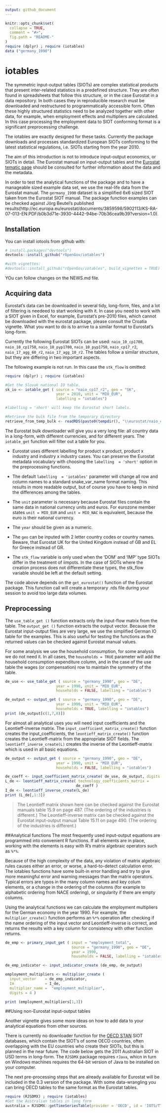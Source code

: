 ```yaml
---
output: github_document
---
```


<!-- README.md is generated from README.Rmd. Please edit that file -->

```r
knitr::opts_chunk$set(
  collapse = TRUE,
  comment = "#>",
  fig.path = "README-"
)
require (dplyr) ; require (iotables)
data ("germany_1990")
```

# iotables

The symmetric input-output tables (SIOTs) are complex statistical products that present inter-related statistics in a predefined structure.  They are often found in spreadsheets that follow this structure, or in the case Eurostat in a data repository.  In both cases they in reproducible research must be downloaded and restructured to programmatically accessible form.  Often these highly structured statistics need to be analyzed together with other data, for example, when employment effects and multipliers are calculated. In this case processing the employment data to SIOT conforming format is a significant preprocessing challenge.

The iotables are exactly designed for these tasks.  Currently the package downloads and processes standardized European SIOTs conforming to the latest statistical regulations, i.e. SIOTs starting from the year 2010.  

The aim of this introduction is not to introduce input-output economics, or SIOTs in detail.  The Eurostat manual on input-output tables and the [Eurostat tematic page](http://ec.europa.eu/eurostat/web/esa-supply-use-input-tables/methodology/symmetric-input-output-tables) should be consulted for further information about the data and the metadata. 

In order to test the analytical functions of the package and to have a manageable sized example data set, we use the real-life data from the Eurostat manual.  The `germany_1990` dataset is a simplified 6x6 sized SIOT taken from the Eurostat SIOT manual.  The package function examples can be checked against Jörg Beutel's published results(http://ec.europa.eu/eurostat/documents/3859598/5902113/KS-RA-07-013-EN.PDF/b0b3d71e-3930-4442-94be-70b36cea9b39?version=1.0). 

## Installation

You can install iotools from github with:

```r
# install.packages("devtools")
devtools::install_github("rOpenGov/iotables")

#with vignettes:
#devtools::install_github("rOpenGov/iotables", build_vignettes = TRUE)
```

YOu can follow changes on the NEWS.md file. 

## Acquiring data

Eurostat's data can be downloaded in several tidy, long-form, files, and a lot of filtering is needeed to start working with it. In case you need to work with a SIOT given in Excel, for example, Eurostat's pre-2010 files, which cannot be downloaded with the eurostat package, please consult the Croatia vignette. What you want to do is to arrive to a similar format to Eurostat's long-form. 

Currently the following Eurostat SIOTs can be used: `naio_10_cp1700`, `naio_10_cp1750`, `naio_10_pyp1700`, `naio_10_pyp1750`, `naio_cp17_r2`, `naio_17_agg_60_r2`, `naio_17_agg_10_r2`. The tables follow a similar structure, but they are differing in two important aspects.  

The following example is not run. In this case the `stk_flow` is omitted:

```r
require (dplyr) ; require (iotables)

#Get the Slovak national IO table.
sk_io <- iotable_get ( source = "naio_cp17_r2", geo = "SK",
                       year = 2010, unit = "MIO_EUR", 
                       labelling = "iotables")

#labelling = 'short' will keep the Eurostat short labels.

#Retrieve the bulk file from the temporary directory
retrieve_from_temp_bulk <- readRDS(paste0(tempdir(), "\\eurostat/naio_cp17_r2_date_code_TF.rds" ))

```

The Eurostat bulk downloader will give you a very long file: all country data in a long-form, with different currencies, and for different years. The `iotable_get` function will filter out a table for you.

* Eurostat uses different labelling for product x product, product x industry and industry x industry cases.  You can preserve the Eurostat metadata vocabulary with choosing the `labelling  = 'short'` option in the preprocessing functions.   

* The default `labelling  = 'iotables'` parameter will change all row and column names to a standard snake_var_name format naming. This results in more readable output, but of course you have to keep in mind the differences among the tables. 

* The `unit` parameter is necessary because Eurostat files contain the same data in national currency units and euros. For eurozone member states `unit = MIO_EUR` and `unit = MIO_NAC` is equivalent, because the euro is their national currency.

* The `year` should be given as a numeric. 

* The `geo` can be inputed with 2 letter country codes or country names. Beware, that Eurostat UK for the United Kingdom instead of GB and EL for Greece instead of GR. 

* The `stk_flow` variable is only used when the 'DOM' and 'IMP' type SIOTs differ in the treatment of iimpots. In the case of SIOTs where the creation process does not differentiate these types, the stk_flow variable should be left at the default setting.

The code above depends on the `get_eurostat()` function of the Eurostat package. This function call will create a temporary .rds file during your session to avoid too large data volumes.  

## Preprocessing
The ` use_table_get ()` function extracts only the input-flow matrix from the table. The ` output_get ()` function extracts the output vector. Because the Eurostat input-output files are very large, we use the simplified German IO table for the examples.  This is also useful for testing the functions as the returned values can be checked against Eurostat manual values.

For some analysis we use the household consumption, for some analysis we do not need it. In all cases, the `households = TRUE` parameter will add the household consumption expenditure column, and in the case of the use table the wages (or compensation) row to maintain the symmetry of the table.

```r
de_use <- use_table_get ( source = "germany_1990", geo = "DE",
                       year = 1990, unit = "MIO_EUR", 
                       households = FALSE, labelling = "iotables")

de_output <- output_get ( source = "germany_1990", geo = "DE",
                       year = 1990, unit = "MIO_EUR",
                       households = TRUE, labelling = "iotables")
print (de_output[c(1,7,8)])
```

For almost all analytical uses you will need input coefficients and the Leontieff-inverse matrix. The `input_coefficient_matrix_create()` function creates the input_coefficients, the `leontieff_matrix_create()` function creates the Leontieff-matrix from the appropriate SIOT fields.  The `leontieff_inverse_create(L)` creates the inverse of the Leontieff-matrix which is used in all basic equations.  

```r
de_output <- output_get ( source = "germany_1990", geo = "DE",
                       year = 1990, unit = "MIO_EUR",
                       households = FALSE, labelling = "iotables")

de_coeff <- input_coefficient_matrix_create( de_use, de_output, digits = 4)
L_de <- leontieff_matrix_create( technology_coefficients_matrix =
                                de_coeff )
I_de <- leontieff_inverse_create(L_de)
print (L_de[,1:3])
```

> The Leontieff matrix shown here can be checked against the Eurostat manuals table 15.9 on page 487. (The ordering of the industries is different.) 
> The Leontieff-inverse matrix can be checked against the Eurostat input-output manual Table 15.11 on page 490. (The ordering of the industries is different.)

##Analytical functions
The most frequently used input-output equations are programmed into convenient R functions.   If all elements are in place, working with the elements is easy with R's matrix algebraic operators such as `%*%`. 

Because of the high complexity of the data, any violation of matrix algebraic rules causes either an error, or worse, a hard-to-detect calculation error.  The iotables functions have some built-in error handling and try to give more meaningful error and warning messages than the matrix operators. Typical errors are typos in the many column names and key colum elements, or a change in the ordering of the columns (for example to alphabetic ordering from NACE ordering), or singularity if there are empty columns. 

Using the analytical functions we can calculate the employment multipliers for the German economy in the year 1990. For example, the `multiplier_create()` function performs an `%*%` operation after checking if the name ordering of the input vector and Leontieff-inverse is correct, and returns the results with a key column for consistency with other function returns.

```r
de_emp <- primary_input_get ( input = "employment_total",
                              source = "germany_1990", geo = "DE",
                              year = 1990,  
                              households = FALSE, labelling = "iotables")

de_emp_indicator <- input_indicator_create (de_emp, de_output)

employment_multipliers <- multiplier_create ( 
  input_vector    = de_emp_indicator,
  Im              = I_de,
  multiplier_name =  "employment_multiplier", 
  digits = 4 )

print (employment_multipliers[1,3])
```

##Using non-Eurostat input-output tables

Another vignette gives some more ideas on how to add data to your analytical equations from other sources. 

There is currently no downloader function for the [OECD STAN](https://stats.oecd.org/Index.aspx?DataSetCode=STAN_IO_TOT_DOM_IMP) SIOT databases, which contain the SIOT's of some OECD countries, often overlapping with the EU countries who create their SIOTs, but this is planned in the near future.  The code below gets the 2011 Australian SIOT in USD terms in long-form. The `RJSDMX` package requires `rJava`, whicn in turn on Windows machines requires the 64-bit version of Java to be installed on your computer.

The next pre-processing steps that are already available for Eurostat will be included in the 0.3 version of the package. With some data-wrangling you can bring OECD tables to the same format as the Eurostat tables. 

```r
require (RJSDMX) ; require (iotables)
#Get the Australian tables in long form
australia = RJSDMX::getTimeSeriesTable(provider = 'OECD', id = 'IOTS/TTL.AUS..', start = '2011', end='2011')
```
